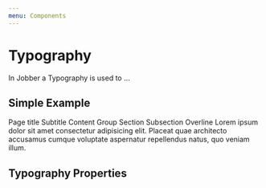 ```yaml
---
menu: Components
---
```



# Typography

<ComponentStatus stage="pre" responsive="no" accessible="no" />

In Jobber a Typography is used to …

## Simple Example

<Playground>
  <Typography element="h1" size="jumbo" textCase="uppercase">
    Page title
  </Typography>
  <Typography element="h2" size="largest" textCase="uppercase">
    Subtitle
  </Typography>
  <Typography element="h3" size="larger">
    Content Group
  </Typography>
  <Typography element="h4" size="large">
    Section
  </Typography>
  <Typography element="h5" size="base">
    Subsection
  </Typography>
  <Typography element="h6" size="small" textCase="uppercase">
    Overline
  </Typography>
  <Typography size="base">
    Lorem ipsum dolor sit amet consectetur adipisicing elit. Placeat quae
    architecto accusamus cumque voluptate aspernatur repellendus natus, quo
    veniam illum.
  </Typography>
</Playground>

## Typography Properties

<Props of={Typography} />
